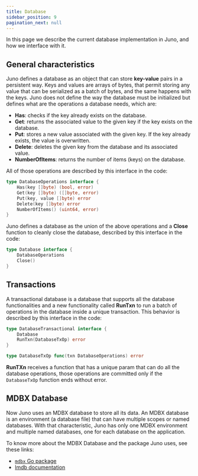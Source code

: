 ```yaml
---
title: Database
sidebar_position: 9
pagination_next: null
---
```


In this page we describe the current database implementation in Juno, and how we interface with it.

## General characteristics

Juno defines a database as an object that can store **key-value** pairs in a persistent way. Keys and values are
arrays of bytes, that permit storing any value that can be serialized as a batch of bytes, and the same happens with the
keys. Juno does not define the way the database must be initialized but defines what are the operations a database
needs, which are:

- **Has**: checks if the key already exists on the database.
- **Get**: returns the associated value to the given key if the key exists on the database.
- **Put**: stores a new value associated with the given key. If the key already exists, the value is overwritten.
- **Delete**: deletes the given key from the database and its associated value.
- **NumberOfItems**: returns the number of items (keys) on the database.

All of those operations are described by this interface in the code:

```go
type DatabaseOperations interface {
	Has(key []byte) (bool, error)
	Get(key []byte) ([]byte, error)
	Put(key, value []byte) error
	Delete(key []byte) error
	NumberOfItems() (uint64, error)
}
```

Juno defines a database as the union of the above operations and a **Close** function to cleanly close the database,
described by this interface in the code:

```go
type Database interface {
	DatabaseOperations
	Close()
}
```

## Transactions

A transactional database is a database that supports all the database functionalities and a new functionality called
**RunTxn** to run a batch of operations in the database inside a unique transaction. This behavior is described by
this interface in the code:

```go
type DatabaseTransactional interface {
	Database
	RunTxn(DatabaseTxOp) error
}

type DatabaseTxOp func(txn DatabaseOperations) error
```

**RunTXn** receives a function that has a unique param that can do all the database operations, those operations are
committed only if the `DatabaseTxOp` function ends without error.

## MDBX Database

Now Juno uses an MDBX database to store all its data. An MDBX database is an environment (a database file) that can
have multiple scopes or named databases. With that characteristic, Juno has only one MDBX environment and multiple
named databases, one for each database on the application.

To know more about the MDBX Database and the package Juno uses, see these links:

- [`mdbx` Go package](https://pkg.go.dev/github.com/torquem-ch/mdbx-go/mdbx)
- [lmdb documentation](http://www.lmdb.tech/doc/)
